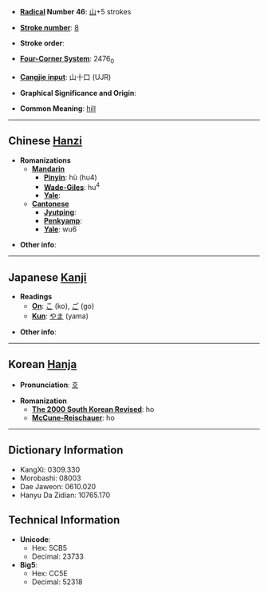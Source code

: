 * '''[[Wiktionary:Chinese radical index| Radical]] Number 46''': [[Wiktionary:Chinese radical index 山|山]]+5 strokes

* '''[[Wiktionary:Chinese total strokes index|Stroke number]]''': [[Wiktionary:Chinese total strokes index 8|8]]

* '''Stroke order''': 

* '''[[Wiktionary:Chinese four corner index|Four-Corner System]]''': 2476<sub>0</sub>

* '''[[Wiktionary:Chinese Cangjie index|Cangjie input]]''': 山十口 (UJR)

* '''Graphical Significance and Origin''': 

* '''Common Meaning''': [[hill]]

----

== Chinese [[Hanzi]] ==

* '''Romanizations'''
** '''[[Mandarin]]'''
*** '''[[Pinyin]]''': hù (hu4)
*** '''[[Wade-Giles]]''': hu<sup>4</sup>
*** '''[[Yale]]''': 
** '''[[Cantonese]]'''
*** '''[[Jyutping]]''':
*** '''[[Penkyamp]]''': 
*** '''[[Yale]]''': wu6

* '''Other info''': 

----

== Japanese [[Kanji]] ==

* '''Readings'''
** '''[[On]]''': [[こ]] (ko), [[ご]] (go)
** '''[[Kun]]''': [[やま]] (yama)

* '''Other info''':  

----

== Korean [[Hanja]] ==

* '''Pronunciation''': [[호]]

* '''Romanization'''
** '''[[The 2000 South Korean Revised Romanization|The 2000 South Korean Revised]]''': ho
** '''[[McCune-Reischauer]]''': ho

----

== Dictionary Information ==

* KangXi: 0309.330
* Morobashi: 08003
* Dae Jaweon: 0610.020
* Hanyu Da Zidian: 10765.170

== Technical Information ==

* '''Unicode''':
** Hex: 5CB5
** Decimal: 23733
* '''Big5''':
** Hex: CC5E
** Decimal: 52318